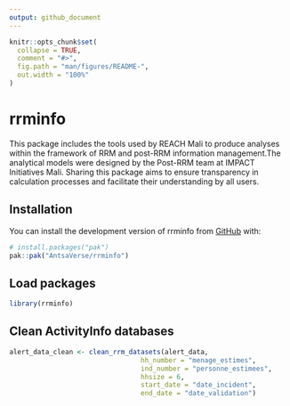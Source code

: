 ```yaml
---
output: github_document
---
```


<!-- README.md is generated from README.Rmd. Please edit that file -->

```r
knitr::opts_chunk$set(
  collapse = TRUE,
  comment = "#>",
  fig.path = "man/figures/README-",
  out.width = "100%"
)
```

# rrminfo

<!-- badges: start -->
<!-- badges: end -->

This package includes the tools used by REACH Mali to produce analyses within the framework of RRM and post-RRM information management.The analytical models were designed by the Post-RRM team at IMPACT Initiatives Mali. Sharing this package aims to ensure transparency in calculation processes and facilitate their understanding by all users.

## Installation

You can install the development version of rrminfo from [GitHub](https://github.com/AntsaVerse/rrminfo) with:

``` r
# install.packages("pak")
pak::pak("AntsaVerse/rrminfo")
```

## Load packages

``` r
library(rrminfo)
```

## Clean ActivityInfo databases

```r
alert_data_clean <- clean_rrm_datasets(alert_data,
                                 hh_number = "menage_estimes",
                                 ind_number = "personne_estimees",
                                 hhsize = 6,
                                 start_date = "date_incident",
                                 end_date = "date_validation")

```



